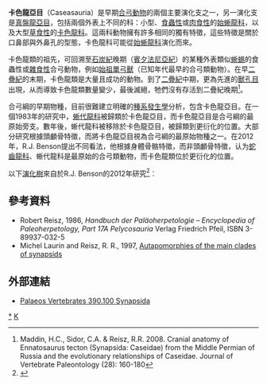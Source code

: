 {{Automatic taxobox
| taxon = Caseasauri
| authority = [[塞繆爾·溫德爾·威利斯頓|Williston]], 1912
| fossil_range = {{fossil_range|300|263}}
| image = Ennatosaurus_BW.jpg
| image_caption = [[埃納托龍|埃納托龍]]，生存於[[二疊紀|二疊紀]]晚期的[[俄羅斯|俄羅斯]]
| subdivision_ranks = 科
| subdivision = 
*[[卡色龍科|卡色龍科]] Caseidae
*[[始蜥龍科|始蜥龍科]] Eothyrididae
*?''Phreatophasma''
}}

'''卡色龍亞目'''（Caseasauria）是早期[[合弓動物|合弓動物]]的兩個主要演化支之一，另一演化支是[[真盤龍亞目|真盤龍亞目]]，包括兩個外表上不同的科：小型、[[食蟲性|食蟲性]]或[[肉食性|肉食性]]的[[始蜥龍科|始蜥龍科]]，以及大型[[草食性|草食性]]的[[卡色龍科|卡色龍科]]。這兩科動物擁有許多相同的獨有特徵，這些特徵是關於口鼻部與外鼻孔的型態，卡色龍科可能從[[始蜥龍科|始蜥龍科]]演化而來。

卡色龍類的祖先，可回溯至[[石炭紀|石炭紀]]晚期（[[賓夕法尼亞紀|賓夕法尼亞紀]]）的某種外表類似[[蜥蜴|蜥蜴]]的食蟲性或[[雜食性|雜食性]]合弓動物，例如[[始祖單弓獸|始祖單弓獸]]（已知年代最早的合弓類動物）。在早[[二疊紀|二疊紀]]的末期，卡色龍類是大量且成功的動物。到了[[二疊紀|二疊紀]]中期，更為先進的[[獸孔目|獸孔目]]出現，从而導致卡色龍類數量變少，最後滅絕，牠們沒有存活到二疊紀晚期<ref>Maddin, H.C., Sidor, C.A. & Reisz, R.R. 2008. Cranial anatomy of Ennatosaurus tecton (Synapsida: Caseidae) from the Middle Permian of Russia and the evolutionary relationships of Caseidae. Journal of Vertebrate Paleontology (28): 160-180</ref>。

合弓綱的早期物種，目前很難建立明確的[[種系發生學|種系發生學]]分析，包含卡色龍亞目。在一個1983年的研究中，[[蜥代龍科|蜥代龍科]]被歸類於卡色龍亞目，而卡色龍亞目是合弓綱的最原始旁支。數年後，蜥代龍科被移除於卡色龍亞目，被歸類到更衍化的位置。大部分研究根據頭顱骨特徵，而將卡色龍亞目視為合弓綱的最原始物種之一。在2012年，R.J. Benson提出不同看法，他根據身體骨骼特徵，而非頭顱骨特徵，认为[[蛇齒龍科|蛇齒龍科]]、蜥代龍科是最原始的合弓類動物，而卡色龍類位於更衍化的位置。

以下[[演化樹|演化樹]]來自於R.J. Benson的2012年研究<ref name=BRJ12>{{cite journal |last=Benson |first=R.J. |year=2012 |title=Interrelationships of basal synapsids: cranial and postcranial morphological partitions suggest different topologies |journal=Journal of Systematic Paleontology |volume=in press |doi=10.1080/14772019.2011.631042 |url=http://www.tandfonline.com/doi/abs/10.1080/14772019.2011.631042 |access-date=2012-05-02 |archive-date=2016-04-12 |archive-url=https://web.archive.org/web/20160412174348/http://www.tandfonline.com/doi/abs/10.1080/14772019.2011.631042 |dead-url=no }}</ref>︰

{{clade| style=font-size:100%;line-height:100%
|1={{clade
   |1=''Tseajaia''
   |2=''Limnoscelis''
   |label3=[[羊膜動物|羊膜動物]]
   |3={{clade
      |1={{clade
         |1=[[大鼻龍|大鼻龍]]
         |2=[[古窗龍|古窗龍]]}}
      |label2=[[合弓綱|合弓綱]]
      |2={{clade
         |1={{clade
            |1=[[蛇齒龍科|蛇齒龍科]]
            |2=[[蜥代龍科|蜥代龍科]] }}
         |2={{clade
            |label1=[[真盤龍亞目|真盤龍亞目]]
            |1={{clade
               |1=[[伊安忒齒龍|伊安忒齒龍]]
               |2={{clade
                  |1=[[基龍科|基龍科]]
                  |label2=[[楔齒龍類|楔齒龍類]]
                  |2={{clade
                     |1=[[哈普托獸|哈普托獸]]
                     |2={{clade
                        |1=''Pantelosaurus''
                        |2={{clade
                           |1='''[[獸孔目|獸孔目]]'''
                           |2=[[楔齒龍科|楔齒龍科]]}} }} }} }} }}
            |label2='''卡色龍亞目'''
            |2={{clade
               |label1=[[始蜥龍科|始蜥龍科]]
               |1={{clade
                  |1=[[始蜥龍|始蜥龍]]
                  |2=[[腫面蜥|腫面蜥]]}}
               |label2=[[卡色龍科|卡色龍科]]
               |2={{clade
                  |1=''Oromycter''
                  |2={{clade
                     |1=[[卡色龍|卡色龍]]
                     |2={{clade
                        |1=''Trichasaurus''
                        |2={{clade
                           |1=''Euromycter''
                           |2={{clade
                              |1=[[埃納托龍|埃納托龍]]
                              |2={{clade
                                 |1=[[天使龍|天使龍]]
                                 |2={{clade
                                    |1=[[杯鼻龍|杯鼻龍]] ''C. romeri''
                                    |2={{clade
                                       |1=[[杯鼻龍|杯鼻龍]] ''C. bransoni''
                                       |2=[[杯鼻龍|杯鼻龍]] ''C. hancocki''}} }} }} }} }} }} }} }} }} }} }} }} }} }}

==參考資料==
{{Reflist}}
* Robert Reisz, 1986, ''Handbuch der Paläoherpetologie – Encyclopedia of Paleoherpetology, Part 17A Pelycosauria''  Verlag Friedrich Pfeil, ISBN 3-89937-032-5 
* Michel Laurin and Reisz, R. R., 1997, [http://tolweb.org/accessory/Synapsid_Classification_&_Apomorphies?acc_id=466 Autapomorphies of the main clades of synapsids] {{Wayback|url=http://tolweb.org/accessory/Synapsid_Classification_%26_Apomorphies?acc_id=466 |date=20210117004448 }}

==外部連結==
*[https://web.archive.org/web/20060503193950/http://www.palaeos.com/Vertebrates/Units/Unit390/100.html Palaeos Vertebrates 390.100 Synapsida]
{{基底合弓綱|S.}}
{{Taxonbar|from=Q131807}}

[[Category:卡色龍亞目|*]]
[[Category:1912年描述的分类群|K]]